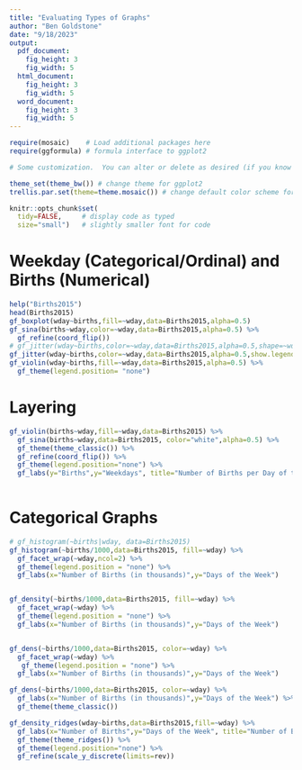 ```yaml
---
title: "Evaluating Types of Graphs"
author: "Ben Goldstone"
date: "9/18/2023"
output: 
  pdf_document:
    fig_height: 3
    fig_width: 5
  html_document:
    fig_height: 3
    fig_width: 5
  word_document:
    fig_height: 3
    fig_width: 5
---
```


```r
require(mosaic)    # Load additional packages here 
require(ggformula) # formula interface to ggplot2

# Some customization.  You can alter or delete as desired (if you know what you are doing).

theme_set(theme_bw()) # change theme for ggplot2
trellis.par.set(theme=theme.mosaic()) # change default color scheme for lattice

knitr::opts_chunk$set(
  tidy=FALSE,     # display code as typed
  size="small")   # slightly smaller font for code
```

# Weekday (Categorical/Ordinal) and Births (Numerical)
```r
help("Births2015")
head(Births2015)
gf_boxplot(wday~births,fill=~wday,data=Births2015,alpha=0.5)
gf_sina(births~wday,color=~wday,data=Births2015,alpha=0.5) %>%
  gf_refine(coord_flip())
# gf_jitter(wday~births,color=~wday,data=Births2015,alpha=0.5,shape=~wday)
gf_jitter(wday~births,color=~wday,data=Births2015,alpha=0.5,show.legend = FALSE)
gf_violin(wday~births,fill=~wday,data=Births2015,alpha=0.5) %>%
  gf_theme(legend.position= "none")
```

# Layering
```r
gf_violin(births~wday,fill=~wday,data=Births2015) %>%
  gf_sina(births~wday,data=Births2015, color="white",alpha=0.5) %>%
  gf_theme(theme_classic()) %>%
  gf_refine(coord_flip()) %>%
  gf_theme(legend.position="none") %>%
  gf_labs(y="Births",y="Weekdays", title="Number of Births per Day of the Week",subtitle="Births are more common on the weekdays.")
  
```

# Categorical Graphs
```r
# gf_histogram(~births|wday, data=Births2015)
gf_histogram(~births/1000,data=Births2015, fill=~wday) %>% 
  gf_facet_wrap(~wday,ncol=2) %>% 
  gf_theme(legend.position = "none") %>% 
  gf_labs(x="Number of Births (in thousands)",y="Days of the Week")


gf_density(~births/1000,data=Births2015, fill=~wday) %>% 
  gf_facet_wrap(~wday) %>% 
  gf_theme(legend.position = "none") %>% 
  gf_labs(x="Number of Births (in thousands)",y="Days of the Week")


gf_dens(~births/1000,data=Births2015, color=~wday) %>% 
  gf_facet_wrap(~wday) %>% 
   gf_theme(legend.position = "none") %>% 
  gf_labs(x="Number of Births (in thousands)",y="Days of the Week")
```

```r
gf_dens(~births/1000,data=Births2015, color=~wday) %>% 
  gf_labs(x="Number of Births (in thousands)",y="Days of the Week") %>%
  gf_theme(theme_classic())

gf_density_ridges(wday~births,data=Births2015,fill=~wday) %>% 
  gf_labs(x="Number of Births",y="Days of the Week", title="Number of Births per Day of the Week",subtitle="Births are more common on the weekdays than weekends.") %>%
  gf_theme(theme_ridges()) %>%
  gf_theme(legend.position="none") %>%
  gf_refine(scale_y_discrete(limits=rev))
     
```

